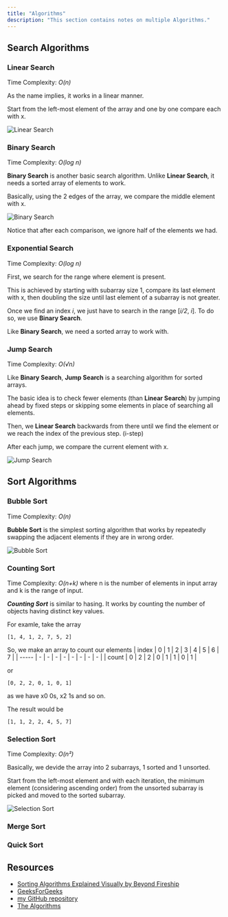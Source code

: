 ```yaml
---
title: "Algorithms"
description: "This section contains notes on multiple Algorithms."
---
```



## Search Algorithms

### Linear Search

Time Complexity: *O(n)*

As the name implies, it works in a linear manner.

Start from the left-most element of the array and one by one compare each with x.

![Linear Search](https://raw.githubusercontent.com/Stratis-Dermanoutsos/Full-Stack-Notes/main/Images/Linear-Search.png)

### Binary Search

Time Complexity: *O(log n)*

**Binary Search** is another basic search algorithm. Unlike **Linear Search**, it needs a sorted array of elements to work.

Basically, using the 2 edges of the array, we compare the middle element with x.

<Gist gistCode="2b192ecdd9213f18fca22b72c30fab2e" fileName="algorithm-search-binary" />

![Binary Search](https://raw.githubusercontent.com/Stratis-Dermanoutsos/Full-Stack-Notes/main/Images/Binary-Search.png)

Notice that after each comparison, we ignore half of the elements we had.

### Exponential Search

Time Complexity: *O(log n)*

First, we search for the range where element is present.

This is achieved by starting with subarray size 1, compare its last element with x, then doubling the size until last element of a subarray is not greater.

Once we find an index *i*, we just have to search in the range [*i/2*, *i*]. To do so, we use **Binary Search**.

Like **Binary Search**, we need a sorted array to work with.

### Jump Search

Time Complexity: *O(√n)*

Like **Binary Search**, **Jump Search** is a searching algorithm for sorted arrays.

The basic idea is to check fewer elements (than **Linear Search**) by jumping ahead by fixed steps or skipping some elements in place of searching all elements.

Then, we **Linear Search** backwards from there until we find the element or we reach the index of the previous step. (i-step)

After each jump, we compare the current element with x.

<Gist gistCode="2b192ecdd9213f18fca22b72c30fab2e" fileName="algorithm-search-jump" />

![Jump Search](https://raw.githubusercontent.com/Stratis-Dermanoutsos/Full-Stack-Notes/main/Images/Jump-Search.jpg)

## Sort Algorithms

### Bubble Sort

Time Complexity: *O(n)*

**Bubble Sort** is the simplest sorting algorithm that works by repeatedly swapping the adjacent elements if they are in wrong order.

![Bubble Sort](https://raw.githubusercontent.com/Stratis-Dermanoutsos/Full-Stack-Notes/main/Images/Bubble-Sort.png)

### Counting Sort

Time Complexity: *O(n+k)* where n is the number of elements in input array and k is the range of input.

***Counting Sort*** is similar to hasing. It works by counting the number of objects having distinct key values.

For examle, take the array

```
[1, 4, 1, 2, 7, 5, 2]
```

So, we make an array to count our elements
| index | 0 | 1 | 2 | 3 | 4 | 5 | 6 | 7 |
| ----- | - | - | - | - | - | - | - | - |
| count | 0 | 2 | 2 | 0 | 1 | 1 | 0 | 1 |

or

```
[0, 2, 2, 0, 1, 0, 1]
```

as we have x0 0s, x2 1s and so on.

The result would be

```
[1, 1, 2, 2, 4, 5, 7]
```

### Selection Sort

Time Complexity: *O(n²)*

Basically, we devide the array into 2 subarrays, 1 sorted and 1 unsorted.

Start from the left-most element and with each iteration, the minimum element (considering ascending order) from the unsorted subarray is picked and moved to the sorted subarray.

![Selection Sort](https://raw.githubusercontent.com/Stratis-Dermanoutsos/Full-Stack-Notes/main/Images/Selection-Sort.png)

### Merge Sort

<Todo client:visible issue="56" />

### Quick Sort

<Todo client:visible issue="56" />

## Resources

- [Sorting Algorithms Explained Visually by Beyond Fireship](https://youtu.be/RfXt_qHDEPw)
- [GeeksForGeeks](https://www.geeksforgeeks.org/fundamentals-of-algorithms/)
- [my GitHub repository](https://github.com/Stratis-Dermanoutsos/Algorithms-C-Sharp/)
- [The Algorithms](https://github.com/TheAlgorithms)

